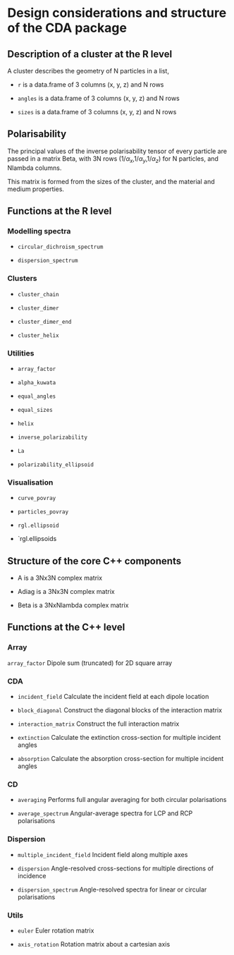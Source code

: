 Design considerations and structure of the CDA package
========================================================
<!-- 
%\VignetteEngine{knitr::knitr}
%\VignetteIndexEntry{design}
-->
## Description of a cluster at the R level

A cluster describes the geometry of N particles in a list,

* `r` is a data.frame of 3 columns (x, y, z) and N rows

* `angles` is a data.frame of 3 columns (x, y, z) and N rows 

* `sizes` is a data.frame of 3 columns (x, y, z) and N rows

## Polarisability

The principal values of the inverse polarisability tensor of every particle are passed in a matrix Beta, with 3N rows (1/$\alpha_x$,1/$\alpha_y$,1/$\alpha_z$) for N particles, and Nlambda columns.

This matrix is formed from the sizes of the cluster, and the material and medium properties.

## Functions at the R level

### Modelling spectra

* `circular_dichroism_spectrum`

* `dispersion_spectrum`

### Clusters

* `cluster_chain` 

* `cluster_dimer` 

* `cluster_dimer_end` 

* `cluster_helix`

### Utilities

* `array_factor`

* `alpha_kuwata` 

* `equal_angles`

* `equal_sizes`

* `helix`

* `inverse_polarizability`
 
* `La`

* `polarizability_ellipsoid`
 
### Visualisation

* `curve_povray`

* `particles_povray`

* `rgl.ellipsoid`

* `rgl.ellipsoids

## Structure of the core C++ components

* A is a 3Nx3N complex matrix

* Adiag is a 3Nx3N complex matrix

* Beta is a 3NxNlambda complex matrix


## Functions at the C++ level

### Array

`array_factor` Dipole sum (truncated) for 2D square array
  
### CDA

* `incident_field` Calculate the incident field at each dipole location 

* `block_diagonal` Construct the diagonal blocks of the interaction matrix

* `interaction_matrix` Construct the full interaction matrix

* `extinction` Calculate the extinction cross-section for multiple incident angles

* `absorption` Calculate the absorption cross-section for multiple incident angles


### CD

* `averaging` Performs full angular averaging for both circular polarisations

* `average_spectrum` Angular-average spectra for LCP and RCP polarisations 

### Dispersion

* `multiple_incident_field` Incident field along multiple axes

* `dispersion` Angle-resolved cross-sections for multiple directions of incidence

* `dispersion_spectrum` Angle-resolved spectra for linear or circular polarisations

### Utils

* `euler` Euler rotation matrix

* `axis_rotation` Rotation matrix about a cartesian axis

